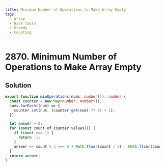 ```yaml
---
title: Minimum Number of Operations to Make Array Empty
tags:
  - Array
  - Hash Table
  - Greedy
  - Counting
---
```


# 2870. Minimum Number of Operations to Make Array Empty

<Badges>
  <LevelBadge level="medium" />
  <TopicBadge name="Array" slug="array" />
  <TopicBadge name="Hash Table" slug="hash-table" />
  <TopicBadge name="Greedy" slug="greedy" />
  <TopicBadge name="Counting" slug="counting" />
</Badges>

## Solution

```typescript filename="solution.ts" copy
export function minOperations(nums: number[]): number {
  const counter = new Map<number, number>();
  nums.forEach((num) => {
    counter.set(num, (counter.get(num) ?? 0) + 1);
  });

  let answer = 0;
  for (const count of counter.values()) {
    if (count === 1) {
      return -1;
    }
    answer += count % 3 === 0 ? Math.floor(count / 3) : Math.floor(count / 3) + 1;
  }
  return answer;
}
```

<ProblemLink
  codingSite="leetcode"
  href="https://leetcode.com/problems/minimum-number-of-operations-to-make-array-empty"
  title="Minimum Number of Operations to Make Array Empty"
/>
